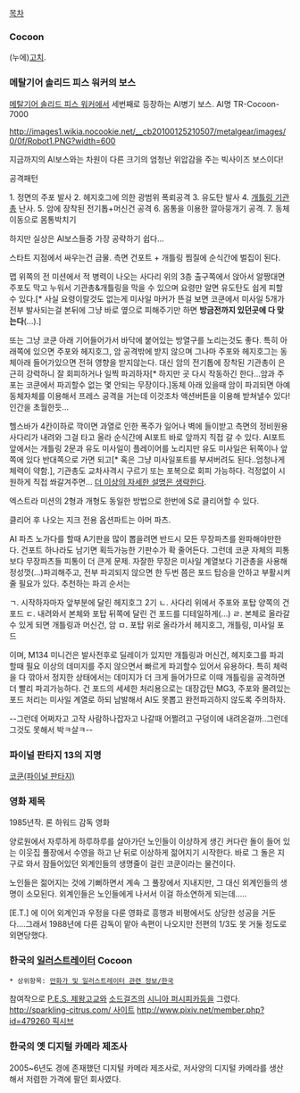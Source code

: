 [[목차]]

=== Cocoon ===
(누에)[[고치]].

=== 메탈기어 솔리드 피스 워커의 보스 ===
[[메탈기어 솔리드 피스 워커]]에서 세번째로 등장하는 AI병기 보스. AI명 TR-Cocoon-7000

http://images1.wikia.nocookie.net/__cb20100125210507/metalgear/images/0/0f/Robot1.PNG?width=600

지금까지의 AI보스와는 차원이 다른 크기의 엄청난 위압감을 주는 빅사이즈 보스이다!

공격패턴

1. 정면의 주포 발사
2. 헤지호그에 의한 광범위 폭뢰공격
3. 유도탄 발사
4. [[개틀링 기관총]] 난사.
5. 암에 장착된 전기톱+머신건 공격
6. 몸통을 이용한 깔아뭉개기 공격.
7. 동체 이동으로 몸통박치기

하지만 실상은 AI보스들중 가장 공략하기 쉽다…

스타트 지점에서 싸우는건 금물. 측면 건포트 + 개틀링 찜질에 순식간에 벌집이 된다.

맵 위쪽의 전 미션에서 적 병력이 나오는 사다리 위의 3층 출구쪽에서 앉아서 알짱대면 주포도 막고 누워서 기관총&개틀링을 막을 수 있으며 요령만 알면 유도탄도 쉽게 피할 수 있다.[* 사실 요령이랄것도 없는게 미사일 마커가 뜬걸 보면 코쿤에서 미사일 5개가 전부 발사되는걸 본뒤에 그냥 바로 옆으로 피해주기만 하면 '''방금전까지 있던곳에 다 맞는다'''(...).]

또는 그냥 코쿤 아래 기어들어가서 바닥에 붙어있는 방열구를 노리는것도 좋다. 특히 아래쪽에 있으면 주포와 헤지호그, 암 공격밖에 받지 않으며 그나마 주포와 헤지호그는 동체아래 들어가있으면 전혀 영향을 받지않는다. 대신 암의 전기톱에 장착된 기관총이 은근히 강력하니 잘 회피하거나 일찍 파괴하자[* 하지만 곳 다시 작동하긴 한다...암과 주포는 코쿤에서 파괴할수 없는 몇 안되는 무장이다.]동체 아래 있을때 암이 파괴되면 아예 동체자체를 이용해서 프레스 공격을 거는데 이것조차 액션버튼을 이용해 받쳐낼수 있다! 인간을 초월한듯...

헬스바가 4칸이하로 깍이면 과열로 인한 폭주가 일어나 벽에 들이받고 측면의 정비원용 사다리가 내려와 그걸 타고 올라 순식간에 AI포트 바로 앞까지 직접 갈 수 있다. AI포트 앞에서는 개틀링 2문과 유도 미사일이 플레이어를 노리지만 유도 미사일은 뒤쪽이나 앞쪽에 있다 반대쪽으로 가면 되고[* 혹은 그냥 미사일포트를 부셔버려도 된다..엄청나게 체력이 약함.], 기관총도 교차사격시 구르기 또는 포복으로 회피 가능하다. 걱정없이 시원하게 직접 쏴갈겨주면… [[더 이상의 자세한 설명은 생략한다]].

엑스트라 미션의 2형과 개형도 동일한 방법으로 한번에 S로 클리어할 수 있다.

클리어 후 나오는 지크 전용 옵션파트는 아머 파츠.

AI 파츠 노가다를 할때 A기판을 많이 뽑을려면 반드시 모든 무장파츠를 완파해야만한다. 건포트 하나라도 남기면 획득가능한 기판수가 확 줄어든다. 그런데 코쿤 자체의 피통보다 무장파츠들 피통이 더 큰게 문제. 자잘한 무장은 미사일 계열보다 기관총을 사용해 정성껏(...)파괴해주고, 전부 파괴되지 않으면 한 두번 쯤은 포드 탑승을 안하고 부활시켜줄 필요가 있다. 추천하는 파괴 순서는

ㄱ. 시작하자마자 앞부분에 달린 헤지호그 2기
ㄴ. 사다리 위에서 주포와 포탑 양쪽의 건 포드
ㄷ. 내려와서 본체와 포탑 뒤쪽에 달린 건 포드를 디테일하게(...)
ㄹ. 본체로 올라갈 수 있게 되면 개틀링과 머신건, 암
ㅁ. 포탑 위로 올라가서 헤지호그, 개틀링, 미사일 포드

이며, M134 미니건은 발사전후로 딜레이가 있지만 개틀링과 머신건, 헤지호그를 파괴할때 필요 이상의 데미지를 주지 않으면서 빠르게 파괴할수 있어서 유용하다. 특히 체력을 다 깎아서 정지한 상태에서는 데미지가 더 크게 들어가므로 이때 개틀링을 공격하면 더 빨리 파괴가능하다. 건 포드의 세세한 처리용으로는 대장갑탄 MG3, 주포와 몰려있는 포드 처리는 미사일 계열로 하되 남발해서 AI도 못뽑고 완전파괴하지 않도록 주의하자.

--그런데 어쩌자고 고작 사람하나잡자고 나갈때 어쩔려고 구덩이에 내려온걸까..그런데 그것도 못해서 박ㅋ살ㅋ--

=== 파이널 판타지 13의 지명 ===
[[코쿤(파이널 판타지)]]

=== 영화 제목 ===

1985년작. 론 하워드 감독 영화

양로원에서 자루하게 하루하루를 살아가던 노인들이 이상하게 생긴 커다란 돌이 들어 있는 이웃집 풀장에서 수영을 하고 난 뒤로 이상하게 젊어지기 시작한다. 바로 그 돌은 지구로 와서 잠들어있던 외계인들의 생명줄이 걸린 코쿤이라는 물건이다. 

노인들은 젊어지는 것에 기뻐하면서 계속 그 풀장에서 지내지만, 그 대신 외계인들의 생명이 소모된다. 외계인들은 노인들에게 나서서 이걸 하소연하게 되는데.....

[E.T.] 에 이어 외계인과 우정을 다룬 영화로 흥행과 비평에서도 상당한 성공을 거둔다....그래서 1988년에 다른 감독이 맡아 속편이 나오지만 전편의 1/3도 못 거둘 정도로 외면당했다.

=== 한국의 [[일러스트레이터]] Cocoon ===
 * 상위항목: [[만화가 및 일러스트레이터 관련 정보/한국]]
참여작으로 [[P.E.S. 제왕고교]]와 [[소드걸즈]]의 [[시니아 퍼시피카]]등을 그렸다.
[[http://sparkling-citrus.com/ 사이트]]
[[http://www.pixiv.net/member.php?id=479260 픽시브]]

=== 한국의 옛 디지털 카메라 제조사 ===
2005~6년도 경에 존재했던 디지털 카메라 제조사로, 저사양의 디지털 카메라를 생산해서 저렴한 가격에 팔던 회사였다.
